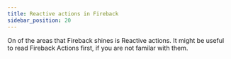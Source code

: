 ```yaml
---
title: Reactive actions in Fireback
sidebar_position: 20
---
```


On of the areas that Fireback shines is Reactive actions. It might be useful
to read Fireback Actions first, if you are not familar with them.